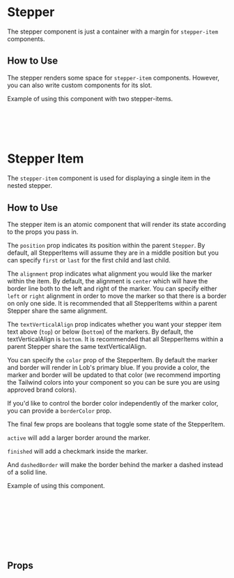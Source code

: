 
<Meta of={StepperStories} />

# Stepper

The stepper component is just a container with a margin for `stepper-item` components.

<Canvas of={Primary} />

## How to Use

The stepper renders some space for `stepper-item` components. However, you can also write custom components for its slot.

Example of using this component with two stepper-items.

```html
<stepper>
  <stepper-item position="first" :finished="true"> First step </stepper-item>
  <stepper-item position="last" :active="true"> Last step </stepper-item>
</stepper>
```

# Stepper Item

The `stepper-item` component is used for displaying a single item in the nested stepper.

<Canvas of={Item} />

## How to Use

The stepper item is an atomic component that will render its state according to the props you pass in.

The `position` prop indicates its position within the parent `Stepper`. By default, all StepperItems will assume they are in a middle position but you can specify `first` or `last` for the first child and last child.

The `alignment` prop indicates what alignment you would like the marker within the item. By default, the alignment is `center` which will have the border line both to the left and right of the marker. You can specify either `left` or `right` alignment in order to move the marker so that there is a border on only one side. It is recommended that all StepperItems within a parent Stepper share the same alignment.

The `textVerticalAlign` prop indicates whether you want your stepper item text above (`top`) or below (`bottom`) of the markers. By default, the textVerticalAlign is `bottom`. It is recommended that all StepperItems within a parent Stepper share the same textVerticalAlign.

You can specify the `color` prop of the StepperItem. By default the marker and border will render in Lob's primary blue. If you provide a color, the marker and border will be updated to that color (we recommend importing the Tailwind colors into your component so you can be sure you are using approved brand colors).

If you'd like to control the border color independently of the marker color, you can provide a `borderColor` prop.

The final few props are booleans that toggle some state of the StepperItem.

`active` will add a larger border around the marker.

`finished` will add a checkmark inside the marker.

And `dashedBorder` will make the border behind the marker a dashed instead of a solid line.

Example of using this component.

```html
<stepper-item
  alignment="left"
  color="#ffb6db"
  border-color="#ccc"
  :dashed-border="true"
>
  Last step
</stepper-item>
```

## Props

<ArgTypes story={PRIMARY_STORY} />
